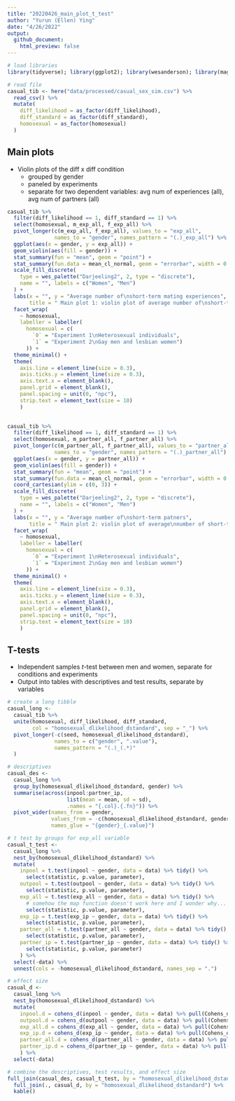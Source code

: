 ```yaml
---
title: "20220426_main_plot_t_test"
author: "Yurun (Ellen) Ying"
date: "4/26/2022"
output: 
  github_document:
    html_preview: false
---
```


```r
# load libraries
library(tidyverse); library(ggplot2); library(wesanderson); library(magrittr); library(here); library(knitr); library(broom); library(effectsize)

# read file
casual_tib <- here("data/processed/casual_sex_sim.csv") %>% 
  read_csv() %>% 
  mutate(
    diff_likelihood = as_factor(diff_likelihood),
    diff_standard = as_factor(diff_standard),
    homosexual = as_factor(homosexual)
  )
```

## Main plots
- Violin plots of the diff x diff condition
	- grouped by gender
	- paneled by experiments
	- separate for two dependent variables: avg num of experiences (all), avg num of partners (all)

```r
casual_tib %>% 
  filter(diff_likelihood == 1, diff_standard == 1) %>% 
  select(homosexual, m_exp_all, f_exp_all) %>% 
  pivot_longer(c(m_exp_all, f_exp_all), values_to = "exp_all",
               names_to = "gender", names_pattern = "(.)_exp_all") %>% 
  ggplot(aes(x = gender, y = exp_all)) +
  geom_violin(aes(fill = gender)) +
  stat_summary(fun = "mean", geom = "point") +
  stat_summary(fun.data = mean_cl_normal, geom = "errorbar", width = 0.2) +
  scale_fill_discrete(
    type = wes_palette("Darjeeling2", 2, type = "discrete"),
    name = "", labels = c("Women", "Men")
  ) +
  labs(x = "", y = "Average number of\nshort-term mating experiences",
       title = " Main plot 1: violin plot of average number of\nshort-term mating experiences") +
  facet_wrap(
    ~ homosexual,
    labeller = labeller(
      homosexual = c(
        `0` = "Experiment 1\nHeterosexual individuals",
        `1` = "Experiment 2\nGay men and lesbian women")
      )) +
  theme_minimal() +
  theme(
    axis.line = element_line(size = 0.3),
    axis.ticks.y = element_line(size = 0.3),
    axis.text.x = element_blank(),
    panel.grid = element_blank(),
    panel.spacing = unit(0, "npc"),
    strip.text = element_text(size = 10)
    )
    
```

```r
casual_tib %>% 
  filter(diff_likelihood == 1, diff_standard == 1) %>% 
  select(homosexual, m_partner_all, f_partner_all) %>% 
  pivot_longer(c(m_partner_all, f_partner_all), values_to = "partner_all",
               names_to = "gender", names_pattern = "(.)_partner_all") %>% 
  ggplot(aes(x = gender, y = partner_all)) +
  geom_violin(aes(fill = gender)) +
  stat_summary(fun = "mean", geom = "point") +
  stat_summary(fun.data = mean_cl_normal, geom = "errorbar", width = 0.2) +
  coord_cartesian(ylim = c(0, 3)) +
  scale_fill_discrete(
    type = wes_palette("Darjeeling2", 2, type = "discrete"),
    name = "", labels = c("Women", "Men")
  ) +
  labs(x = "", y = "Average number of\nshort-term patners",
       title = " Main plot 2: violin plot of average\nnumber of short-term partners") +
  facet_wrap(
    ~ homosexual,
    labeller = labeller(
      homosexual = c(
        `0` = "Experiment 1\nHeterosexual individuals",
        `1` = "Experiment 2\nGay men and lesbian women")
      )) +
  theme_minimal() +
  theme(
    axis.line = element_line(size = 0.3),
    axis.ticks.y = element_line(size = 0.3),
    axis.text.x = element_blank(),
    panel.grid = element_blank(),
    panel.spacing = unit(0, "npc"),
    strip.text = element_text(size = 10)
    )
```

## T-tests
- Independent samples *t*-test between men and women, separate for conditions and experiments
- Output into tables with descriptives and test results, separate by variables

```r
# create a long tibble
casual_long <- 
  casual_tib %>%
  unite(homosexual, diff_likelihood, diff_standard,
        col = "homosexual_dlikelihood_dstandard", sep = "_") %>% 
  pivot_longer(-c(seed, homosexual_dlikelihood_dstandard), 
               names_to = c("gender", ".value"), 
               names_pattern = "(.)_(.*)"
  )

# descriptives
casual_des <- 
  casual_long %>% 
  group_by(homosexual_dlikelihood_dstandard, gender) %>% 
  summarise(across(inpool:partner_ip, 
                   list(mean = mean, sd = sd),
                   .names = "{.col}.{.fn}")) %>% 
  pivot_wider(names_from = gender, 
              values_from = -c(homosexual_dlikelihood_dstandard, gender),
              names_glue = "{gender}_{.value}")

# t test by groups for exp_all variable
casual_t_test <- 
  casual_long %>% 
  nest_by(homosexual_dlikelihood_dstandard) %>% 
  mutate(
    inpool = t.test(inpool ~ gender, data = data) %>% tidy() %>% 
      select(statistic, p.value, parameter),
    outpool = t.test(outpool ~ gender, data = data) %>% tidy() %>% 
      select(statistic, p.value, parameter),
    exp_all = t.test(exp_all ~ gender, data = data) %>% tidy() %>% 
      # somehow the map function doesn't work here and I wonder why...
      select(statistic, p.value, parameter),
    exp_ip = t.test(exp_ip ~ gender, data = data) %>% tidy() %>% 
      select(statistic, p.value, parameter),
    partner_all = t.test(partner_all ~ gender, data = data) %>% tidy() %>% 
      select(statistic, p.value, parameter),
    partner_ip = t.test(partner_ip ~ gender, data = data) %>% tidy() %>% 
      select(statistic, p.value, parameter)
    ) %>% 
  select(-data) %>% 
  unnest(cols = -homosexual_dlikelihood_dstandard, names_sep = ".")

# effect size
casual_d <- 
  casual_long %>% 
  nest_by(homosexual_dlikelihood_dstandard) %>% 
  mutate(
    inpool.d = cohens_d(inpool ~ gender, data = data) %>% pull(Cohens_d),
    outpool.d = cohens_d(outpool ~ gender, data = data) %>% pull(Cohens_d),
    exp_all.d = cohens_d(exp_all ~ gender, data = data) %>% pull(Cohens_d),
    exp_ip.d = cohens_d(exp_ip ~ gender, data = data) %>% pull(Cohens_d),
    partner_all.d = cohens_d(partner_all ~ gender, data = data) %>% pull(Cohens_d),
    partner_ip.d = cohens_d(partner_ip ~ gender, data = data) %>% pull(Cohens_d)
    ) %>% 
  select(-data)

# combine the descriptives, test results, and effect size
full_join(casual_des, casual_t_test, by = "homosexual_dlikelihood_dstandard") %>% 
  full_join(., casual_d, by = "homosexual_dlikelihood_dstandard") %>% 
  kable()
```

